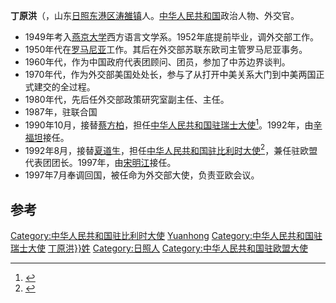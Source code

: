 '''丁原洪'''（{{BD|1931年|11月||}}，山东[[日照|日照]][[东港区|东港区]][[涛雒镇|涛雒镇]]人。[[中华人民共和国|中华人民共和国]]政治人物、外交官。

* 1949年考入[[燕京大学|燕京大学]]西方语言文学系。1952年底提前毕业，调外交部工作。
* 1950年代在[[罗马尼亚|罗马尼亚]]工作。其后在外交部苏联东欧司主管罗马尼亚事务。
* 1960年代，作为中国政府代表团顾问、团员，参加了中苏边界谈判。
* 1970年代，作为外交部美国处处长，参与了从打开中美关系大门到中美两国正式建交的全过程。
* 1980年代，先后任外交部政策研究室副主任、主任。
* 1987年，驻联合国
* 1990年10月，接替[[蔡方柏|蔡方柏]]，担任[[中国驻瑞士大使列表|中华人民共和国驻瑞士大使]]<ref>{{cite web|author=中华人民共和国外交部|title=中国驻瑞士历任大使|url=http://www.mfa.gov.cn/chn/pds/ziliao/wjrw/2167/2172/t9261.htm|publisher=中华人民共和国外交部|accessdate=2012-03-07|archive-date=2012-08-05|archive-url=https://archive.is/20120805100244/http://www.mfa.gov.cn/chn/pds/ziliao/wjrw/2167/2172/t9261.htm|dead-url=no}}</ref>。1992年，由[[辛福坦|辛福坦]]接任。
* 1992年8月，接替[[夏道生|夏道生]]，担任[[中国驻比利时大使列表|中华人民共和国驻比利时大使]]<ref>{{cite web|author=中华人民共和国外交部|title=中国驻比利时历任大使|url=http://www.mfa.gov.cn/chn/pds/ziliao/wjrw/2167/2172/t9248.htm|publisher=中华人民共和国外交部|accessdate=2012-03-07}}</ref>，兼任驻欧盟代表团团长。1997年，由[[宋明江|宋明江]]接任。
* 1997年7月奉调回国，被任命为外交部大使，负责亚欧会议。

== 参考 ==
{{reflist}}
{{start box}}
{{s-dip}}
{{succession box|[[蔡方柏|蔡方柏]]|[[辛福坦|辛福坦]]|[[中国驻瑞士大使列表|中华人民共和国驻瑞士大使]]|1990年10月-1992年8月}}
{{succession box|[[夏道生|夏道生]]|[[宋明江|宋明江]]|[[中国驻比利时大使列表|中华人民共和国驻比利时大使]]|1992年7月-1997年2月}}
{{end box}}

{{DEFAULTSORT: Ding Yuanhong}}
[[Category:中华人民共和国驻比利时大使|Category:中华人民共和国驻比利时大使]]
[[Category:丁姓|Yuanhong]]
[[Category:中华人民共和国驻瑞士大使|Category:中华人民共和国驻瑞士大使]]
[[Category:{{Str_left|丁原洪}}姓]]
[[Category:日照人|Category:日照人]]
[[Category:中华人民共和国驻欧盟大使|Category:中华人民共和国驻欧盟大使]]